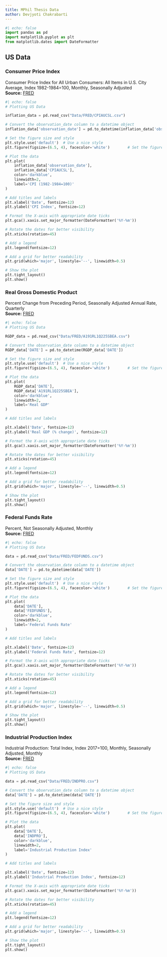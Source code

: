 ```yaml
---
title: MPhil Thesis Data
author: Devjyoti Chakrabarti 
---
```


```python
#| echo: false
import pandas as pd
import matplotlib.pyplot as plt
from matplotlib.dates import DateFormatter
```

## US Data 

### Consumer Price Index  
Consumer Price Index for All Urban Consumers: All Items in U.S. City Average, Index 1982-1984=100, Monthly, Seasonally Adjusted  
**Source:** [FRED](https://fred.stlouisfed.org/series/CPIAUCSL)

```python
#| echo: false
# Plotting US Data 

inflation_data = pd.read_csv("Data/FRED/CPIAUCSL.csv")

# Convert the observation_date column to a datetime object
inflation_data['observation_date'] = pd.to_datetime(inflation_data['observation_date'])

# Set the figure size and style
plt.style.use('default')  # Use a nice style
plt.figure(figsize=(6.5, 4), facecolor='white')        # Set the figure size

# Plot the data
plt.plot(
    inflation_data['observation_date'], 
    inflation_data['CPIAUCSL'], 
    color='darkblue', 
    linewidth=2, 
    label='CPI (1982-1984=100)'
)

# Add titles and labels
plt.xlabel('Date', fontsize=12)
plt.ylabel('CPI Index', fontsize=12)

# Format the X-axis with appropriate date ticks
plt.gca().xaxis.set_major_formatter(DateFormatter('%Y-%m'))

# Rotate the dates for better visibility
plt.xticks(rotation=45)

# Add a legend
plt.legend(fontsize=12)

# Add a grid for better readability
plt.grid(which='major', linestyle='--', linewidth=0.5)

# Show the plot
plt.tight_layout()
plt.show()

```

### Real Gross Domestic Product 
Percent Change from Preceding Period, Seasonally Adjusted Annual Rate, Quarterly <br>
**Source:** [FRED](https://fred.stlouisfed.org/series/A191RL1Q225SBEA) 

```python
#| echo: false
# Plotting US Data 

RGDP_data = pd.read_csv("Data/FRED/A191RL1Q225SBEA.csv")

# Convert the observation_date column to a datetime object
RGDP_data['DATE'] = pd.to_datetime(RGDP_data['DATE'])

# Set the figure size and style
plt.style.use('default')  # Use a nice style
plt.figure(figsize=(6.5, 4), facecolor='white')        # Set the figure size

# Plot the data
plt.plot(
    RGDP_data['DATE'], 
    RGDP_data['A191RL1Q225SBEA'], 
    color='darkblue', 
    linewidth=2, 
    label='Real GDP'
)

# Add titles and labels

plt.xlabel('Date', fontsize=12)
plt.ylabel('Real GDP (% change)', fontsize=12)

# Format the X-axis with appropriate date ticks
plt.gca().xaxis.set_major_formatter(DateFormatter('%Y-%m'))

# Rotate the dates for better visibility
plt.xticks(rotation=45)

# Add a legend
plt.legend(fontsize=12)

# Add a grid for better readability
plt.grid(which='major', linestyle='--', linewidth=0.5)

# Show the plot
plt.tight_layout()
plt.show()

```

### Federal Funds Rate
Percent, Not Seasonally Adjusted, Monthly <br>
**Source:** [FRED](https://fred.stlouisfed.org/series/FEDFUNDS) 

```python
#| echo: false
# Plotting US Data 

data = pd.read_csv("Data/FRED/FEDFUNDS.csv")

# Convert the observation_date column to a datetime object
data['DATE'] = pd.to_datetime(data['DATE'])

# Set the figure size and style
plt.style.use('default')  # Use a nice style
plt.figure(figsize=(6.5, 4), facecolor='white')        # Set the figure size

# Plot the data
plt.plot(
    data['DATE'], 
    data['FEDFUNDS'], 
    color='darkblue', 
    linewidth=2, 
    label='Federal Funds Rate'
)

# Add titles and labels

plt.xlabel('Date', fontsize=12)
plt.ylabel('Federal Funds Rate', fontsize=12)

# Format the X-axis with appropriate date ticks
plt.gca().xaxis.set_major_formatter(DateFormatter('%Y-%m'))

# Rotate the dates for better visibility
plt.xticks(rotation=45)

# Add a legend
plt.legend(fontsize=12)

# Add a grid for better readability
plt.grid(which='major', linestyle='--', linewidth=0.5)

# Show the plot
plt.tight_layout()
plt.show()

```

### Industrial Production Index 
Industrial Production: Total Index, Index 2017=100, Monthly, Seasonally Adjusted, Monthly <br>
**Source:** [FRED](https://fred.stlouisfed.org/series/INDPRO) 

```python
#| echo: false
# Plotting US Data 

data = pd.read_csv("Data/FRED/INDPRO.csv")

# Convert the observation_date column to a datetime object
data['DATE'] = pd.to_datetime(data['DATE'])

# Set the figure size and style
plt.style.use('default')  # Use a nice style
plt.figure(figsize=(6.5, 4), facecolor='white')        # Set the figure size

# Plot the data
plt.plot(
    data['DATE'], 
    data['INDPRO'], 
    color='darkblue', 
    linewidth=2, 
    label='Industrial Production Index'
)

# Add titles and labels

plt.xlabel('Date', fontsize=12)
plt.ylabel('Industrial Production Index', fontsize=12)

# Format the X-axis with appropriate date ticks
plt.gca().xaxis.set_major_formatter(DateFormatter('%Y-%m'))

# Rotate the dates for better visibility
plt.xticks(rotation=45)

# Add a legend
plt.legend(fontsize=12)

# Add a grid for better readability
plt.grid(which='major', linestyle='--', linewidth=0.5)

# Show the plot
plt.tight_layout()
plt.show()

```